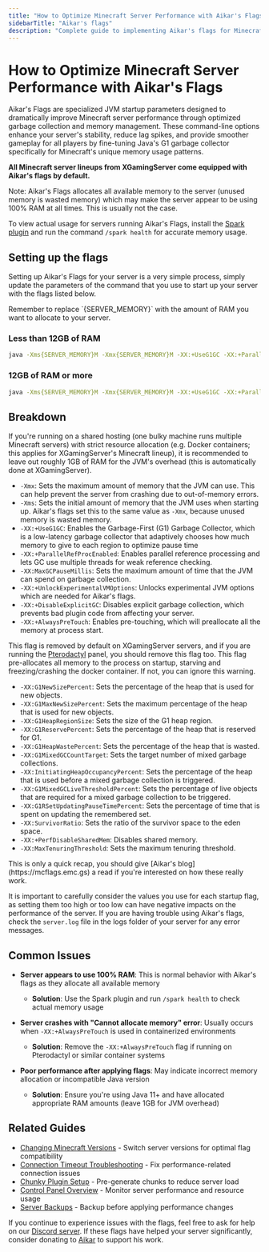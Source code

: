 ```yaml
---
title: "How to Optimize Minecraft Server Performance with Aikar's Flags - JVM Tuning Guide"
sidebarTitle: "Aikar's flags"
description: "Complete guide to implementing Aikar's flags for Minecraft server optimization. Learn how to configure JVM startup parameters to improve server performance, reduce lag, and optimize garbage collection for better gameplay."
---
```


# How to Optimize Minecraft Server Performance with Aikar's Flags

Aikar's Flags are specialized JVM startup parameters designed to dramatically improve Minecraft server performance through optimized garbage collection and memory management. These command-line options enhance your server's stability, reduce lag spikes, and provide smoother gameplay for all players by fine-tuning Java's G1 garbage collector specifically for Minecraft's unique memory usage patterns.

**All Minecraft server lineups from XGamingServer come equipped with Aikar's flags by
default.**

Note: Aikar's Flags allocates all available memory to the server (unused memory is wasted memory) which may make the server appear to be using 100% RAM at all times. This is usually not the case.

To view actual usage for servers running Aikar's Flags, install the [Spark plugin](https://spark.lucko.me/download) and run the command `/spark health` for accurate memory usage.

## Setting up the flags

Setting up Aikar's Flags for your server is a very simple process, simply update
the parameters of the command that you use to start up your server with the
flags listed below.

<Info>
  Remember to replace `{SERVER_MEMORY}` with the amount of RAM you want to
  allocate to your server.
</Info>

### Less than 12GB of RAM

```bash JVM Flags
java -Xms{SERVER_MEMORY}M -Xmx{SERVER_MEMORY}M -XX:+UseG1GC -XX:+ParallelRefProcEnabled -XX:MaxGCPauseMillis=200 -XX:+UnlockExperimentalVMOptions -XX:+DisableExplicitGC -XX:+AlwaysPreTouch -XX:G1NewSizePercent=30 -XX:G1MaxNewSizePercent=40 -XX:G1HeapRegionSize=8M -XX:G1ReservePercent=20 -XX:G1HeapWastePercent=5 -XX:G1MixedGCCountTarget=4 -XX:InitiatingHeapOccupancyPercent=15 -XX:G1MixedGCLiveThresholdPercent=90 -XX:G1RSetUpdatingPauseTimePercent=5 -XX:SurvivorRatio=32 -XX:+PerfDisableSharedMem -XX:MaxTenuringThreshold=1 -Dusing.aikars.flags=https://mcflags.emc.gs -Daikars.new.flags=true -jar paper.jar --nogui
```

### 12GB of RAM or more

```bash JVM Flags
java -Xms{SERVER_MEMORY}M -Xmx{SERVER_MEMORY}M -XX:+UseG1GC -XX:+ParallelRefProcEnabled -XX:MaxGCPauseMillis=200 -XX:+UnlockExperimentalVMOptions -XX:+DisableExplicitGC -XX:+AlwaysPreTouch -XX:G1NewSizePercent=40 -XX:G1MaxNewSizePercent=50 -XX:G1HeapRegionSize=16M -XX:G1ReservePercent=15 -XX:G1HeapWastePercent=5 -XX:G1MixedGCCountTarget=4 -XX:InitiatingHeapOccupancyPercent=20 -XX:G1MixedGCLiveThresholdPercent=90 -XX:G1RSetUpdatingPauseTimePercent=5 -XX:SurvivorRatio=32 -XX:+PerfDisableSharedMem -XX:MaxTenuringThreshold=1 -Dusing.aikars.flags=https://mcflags.emc.gs -Daikars.new.flags=true -jar paper.jar --nogui
```

## Breakdown

<Note>
  If you're running on a shared hosting (one bulky machine runs multiple
  Minecraft servers) with strict resource allocation (e.g. Docker containers;
  this applies for XGamingServer's Minecraft lineup), it is recommended to leave out
  roughly 1GB of RAM for the JVM's overhead (this is automatically done at
  XGamingServer).
</Note>

- `-Xmx`: Sets the maximum amount of memory that the JVM can use. This can help
  prevent the server from crashing due to out-of-memory errors.
- `-Xms`: Sets the initial amount of memory that the JVM uses when starting up.
  Aikar's flags set this to the same value as `-Xmx`, because unused memory is
  wasted memory.
- `-XX:+UseG1GC`: Enables the Garbage-First (G1) Garbage Collector, which is a
  low-latency garbage collector that adaptively chooses how much memory to give
  to each region to optimize pause time
- `-XX:+ParallelRefProcEnabled`: Enables parallel reference processing and lets GC use multiple threads for weak reference checking.
- `-XX:MaxGCPauseMillis`: Sets the maximum amount of time that the JVM can spend
  on garbage collection.
- `-XX:+UnlockExperimentalVMOptions`: Unlocks experimental JVM options which are needed for Aikar's flags.
- `-XX:+DisableExplicitGC`: Disables explicit garbage collection, which prevents bad plugin code from affecting your server.
- `-XX:+AlwaysPreTouch`: Enables pre-touching, which will preallocate all the memory at process start.

<Warning>This flag is removed by default on XGamingServer servers, and if you are running the [Pterodactyl](https://pterodactyl.io) panel, you should remove this flag too. This flag pre-allocates all memory to the process on startup, starving and freezing/crashing the docker container. If not, you can ignore this warning.</Warning>

- `-XX:G1NewSizePercent`: Sets the percentage of the heap that is used for new
  objects.
- `-XX:G1MaxNewSizePercent`: Sets the maximum percentage of the heap that is
  used for new objects.
- `-XX:G1HeapRegionSize`: Sets the size of the G1 heap region.
- `-XX:G1ReservePercent`: Sets the percentage of the heap that is reserved for
  G1.
- `-XX:G1HeapWastePercent`: Sets the percentage of the heap that is wasted.
- `-XX:G1MixedGCCountTarget`: Sets the target number of mixed garbage
  collections.
- `-XX:InitiatingHeapOccupancyPercent`: Sets the percentage of the heap that is
  used before a mixed garbage collection is triggered.
- `-XX:G1MixedGCLiveThresholdPercent`: Sets the percentage of live objects that
  are required for a mixed garbage collection to be triggered.
- `-XX:G1RSetUpdatingPauseTimePercent`: Sets the percentage of time that is
  spent on updating the remembered set.
- `-XX:SurvivorRatio`: Sets the ratio of the survivor space to the eden space.
- `-XX:+PerfDisableSharedMem`: Disables shared memory.
- `-XX:MaxTenuringThreshold`: Sets the maximum tenuring threshold.

<Info>
  This is only a quick recap, you should give [Aikar's
  blog](https://mcflags.emc.gs) a read if you're interested on how these really
  work.
</Info>

It is important to carefully consider the values you use for each startup flag,
as setting them too high or too low can have negative impacts on the performance
of the server. If you are having trouble using Aikar's flags, check the
`server.log` file in the logs folder of your server for any error messages.

## Common Issues

- **Server appears to use 100% RAM**: This is normal behavior with Aikar's flags as they allocate all available memory
  - **Solution**: Use the Spark plugin and run `/spark health` to check actual memory usage

- **Server crashes with "Cannot allocate memory" error**: Usually occurs when `-XX:+AlwaysPreTouch` is used in containerized environments
  - **Solution**: Remove the `-XX:+AlwaysPreTouch` flag if running on Pterodactyl or similar container systems

- **Poor performance after applying flags**: May indicate incorrect memory allocation or incompatible Java version
  - **Solution**: Ensure you're using Java 11+ and have allocated appropriate RAM amounts (leave 1GB for JVM overhead)

## Related Guides

- [Changing Minecraft Versions](/games/minecraft/changing-versions) - Switch server versions for optimal flag compatibility
- [Connection Timeout Troubleshooting](/games/minecraft/common-errors/connection-timed-out) - Fix performance-related connection issues
- [Chunky Plugin Setup](/games/minecraft/plugins/chunky) - Pre-generate chunks to reduce server load
- [Control Panel Overview](/panel/overview) - Monitor server performance and resource usage
- [Server Backups](/panel/backups) - Backup before applying performance changes

If you continue to experience issues with the flags, feel free to ask for help on our [Discord server](https://xgamingserver.com/discord). If these flags have helped your server significantly, consider donating to [Aikar](https://donate.emc.gs/MC%20Flags) to support his work.
